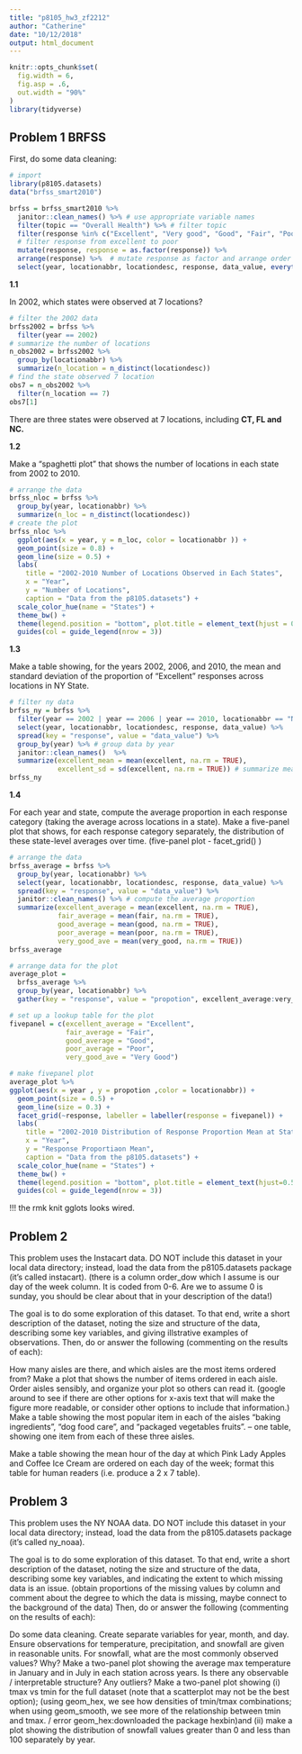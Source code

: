 ```yaml
---
title: "p8105_hw3_zf2212"
author: "Catherine"
date: "10/12/2018"
output: html_document
---
```


```r
knitr::opts_chunk$set(
  fig.width = 6,
  fig.asp = .6,
  out.width = "90%"
)
library(tidyverse)
```

## Problem 1 BRFSS

First, do some data cleaning:

```r
# import
library(p8105.datasets)
data("brfss_smart2010")

brfss = brfss_smart2010 %>% 
  janitor::clean_names() %>% # use appropriate variable names
  filter(topic == "Overall Health") %>% # filter topic 
  filter(response %in% c("Excellent", "Very good", "Good", "Fair", "Poor"), !is.na("response")) %>% 
  # filter response from excellent to poor
  mutate(response, response = as.factor(response)) %>% 
  arrange(response) %>%  # mutate response as factor and arrange order
  select(year, locationabbr, locationdesc, response, data_value, everything())
```

__1.1__

In 2002, which states were observed at 7 locations?

```r
# filter the 2002 data
brfss2002 = brfss %>% 
  filter(year == 2002)
# summarize the number of locations
n_obs2002 = brfss2002 %>% 
  group_by(locationabbr) %>% 
  summarize(n_location = n_distinct(locationdesc)) 
# find the state observed 7 location
obs7 = n_obs2002 %>% 
  filter(n_location == 7) 
obs7[1]
```

There are three states were observed at 7 locations, including __CT, FL and NC.__

__1.2__

Make a “spaghetti plot” that shows the number of locations in each state from 2002 to 2010.

```r
# arrange the data
brfss_nloc = brfss %>%
  group_by(year, locationabbr) %>% 
  summarize(n_loc = n_distinct(locationdesc))
# create the plot
brfss_nloc %>% 
  ggplot(aes(x = year, y = n_loc, color = locationabbr )) + 
  geom_point(size = 0.8) +
  geom_line(size = 0.5) +
  labs(
    title = "2002-2010 Number of Locations Observed in Each States",
    x = "Year",
    y = "Number of Locations",
    caption = "Data from the p8105.datasets") + 
  scale_color_hue(name = "States") +
  theme_bw() +
  theme(legend.position = "bottom", plot.title = element_text(hjust = 0.5)) +
  guides(col = guide_legend(nrow = 3))
```

__1.3__

Make a table showing, for the years 2002, 2006, and 2010, the mean and standard deviation of the proportion of “Excellent” responses across locations in NY State.

```r
# filter ny data
brfss_ny = brfss %>% 
  filter(year == 2002 | year == 2006 | year == 2010, locationabbr == "NY", response == "Excellent")  %>% 
  select(year, locationabbr, locationdesc, response, data_value) %>% 
  spread(key = "response", value = "data_value") %>% 
  group_by(year) %>% # group data by year
  janitor::clean_names()  %>% 
  summarize(excellent_mean = mean(excellent, na.rm = TRUE), 
            excellent_sd = sd(excellent, na.rm = TRUE)) # summarize mean and sd
brfss_ny 
```

__1.4__

For each year and state, compute the average proportion in each response category (taking the average across locations in a state). Make a five-panel plot that shows, for each response category separately, the distribution of these state-level averages over time. 
(five-panel plot -  facet_grid() )
```r
# arrange the data 
brfss_average = brfss %>% 
  group_by(year, locationabbr) %>% 
  select(year, locationabbr, locationdesc, response, data_value) %>% 
  spread(key = "response", value = "data_value") %>% 
  janitor::clean_names() %>% # compute the average proportion
  summarize(excellent_average = mean(excellent, na.rm = TRUE),
            fair_average = mean(fair, na.rm = TRUE),
            good_average = mean(good, na.rm = TRUE),
            poor_average = mean(poor, na.rm = TRUE),
            very_good_ave = mean(very_good, na.rm = TRUE)) 
brfss_average

# arrange data for the plot
average_plot = 
  brfss_average %>% 
  group_by(year, locationabbr) %>% 
  gather(key = "response", value = "propotion", excellent_average:very_good_ave)

# set up a lookup table for the plot
fivepanel = c(excellent_average = "Excellent",
              fair_average = "Fair",
              good_average = "Good",
              poor_average = "Poor",
              very_good_ave = "Very Good")

# make fivepanel plot
average_plot %>% 
ggplot(aes(x = year , y = propotion ,color = locationabbr)) +
  geom_point(size = 0.5) + 
  geom_line(size = 0.3) +
  facet_grid(~response, labeller = labeller(response = fivepanel)) +
  labs(
    title = "2002-2010 Distribution of Response Proportion Mean at State-level",
    x = "Year",
    y = "Response Proportiaon Mean",
    caption = "Data from the p8105.datasets") + 
  scale_color_hue(name = "States") +
  theme_bw() +
  theme(legend.position = "bottom", plot.title = element_text(hjust=0.5)) +
  guides(col = guide_legend(nrow = 3))
```

!!! the rmk knit gglots looks wired. 



## Problem 2
This problem uses the Instacart data. DO NOT include this dataset in your local data directory; instead, load the data from the  p8105.datasets package (it’s called instacart).
(there is a column order_dow which I assume is our day of the week column. It is coded from 0-6. Are we to assume 0 is sunday, you should be clear about that in your description of the data!) 

The goal is to do some exploration of this dataset. To that end, write a short description of the dataset, noting the size and structure of the data, describing some key variables, and giving illstrative examples of observations. Then, do or answer the following (commenting on the results of each):

How many aisles are there, and which aisles are the most items ordered from?
Make a plot that shows the number of items ordered in each aisle. Order aisles sensibly, and organize your plot so others can read it. (google around to see if there are other options for x-axis text that will make the figure more readable, or consider other options to include that information.)
Make a table showing the most popular item in each of the aisles “baking ingredients”, “dog food care”, and “packaged vegetables fruits”. -- one table, showing one item from each of these three aisles.


Make a table showing the mean hour of the day at which Pink Lady Apples and Coffee Ice Cream are ordered on each day of the week; format this table for human readers (i.e. produce a 2 x 7 table).


## Problem 3
This problem uses the NY NOAA data. DO NOT include this dataset in your local data directory; instead, load the data from the  p8105.datasets package (it’s called ny_noaa).

The goal is to do some exploration of this dataset. To that end, write a short description of the dataset, noting the size and structure of the data, describing some key variables, and indicating the extent to which missing data is an issue.  (obtain proportions of the missing values by column and comment about the degree to which the data is missing, maybe connect to the background of the data)
Then, do or answer the following (commenting on the results of each):

Do some data cleaning. Create separate variables for year, month, and day. Ensure observations for temperature, precipitation, and snowfall are given in reasonable units. For snowfall, what are the most commonly observed values? Why?
Make a two-panel plot showing the average max temperature in January and in July in each station across years. Is there any observable / interpretable structure? Any outliers?
Make a two-panel plot showing (i) tmax vs tmin for the full dataset (note that a scatterplot may not be the best option); (using geom_hex, we see how densities of tmin/tmax combinations; when using geom_smooth, we see more of the relationship between tmin and tmax. / error geom_hex:downloaded the package hexbin)and (ii) make a plot showing the distribution of snowfall values greater than 0 and less than 100 separately by year.
